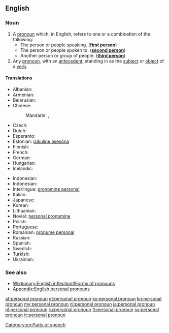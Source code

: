 ==English==

===Noun===
{{wikipedia}}
{{en-noun|head=[[personal]] [[pronoun]]}}

# A [[pronoun]] which, in English, refers to one or a combination of the following:
#* The person or people speaking. ('''[[first person]]''')
#* The person or people spoken to. ('''[[second person]]''')
#* Another person or group of people. ('''[[third person]]''')
# Any [[pronoun]], with an [[antecedent]], standing in as the [[subject]] or [[object]] of a [[verb]].

====Translations====
{{trans-top|part of speech}}
* Albanian: {{t-|sq|përemër vetor|m}}
* Armenian: {{t-|hy|անձնական դերանուն|tr=anjnakan deranun|sc=Armn}}
* Belarusian: {{t-|be|асабовы займеннік|m|tr=asabóvy zajménnik|sc=Cyrl}}
* Chinese:
*: Mandarin: {{t|cmn|人稱代詞|sc=Hani}},  {{t|cmn|人称代词|tr=rénchēng dàicí|sc=Hani}}
* Czech: {{t-|cs|osobní zájmeno|n}}
* Dutch: {{t+|nl|persoonlijk voornaamwoord|n}}
* Esperanto: {{t-|eo|persona pronomo}}
* Estonian: [[isikuline asesõna]]
* Finnish: {{t+|fi|persoonapronomini}}
* French: {{t+|fr|pronom personnel|m}}
* German: {{t+|de|Personalpronomen|n}}
* Hungarian: {{t+|hu|személyes névmás}}
* Icelandic: {{t+|is|persónufornafn|n}}
{{trans-mid}}
* Indonesian: {{t+|id|kata ganti orang}}
* Indonesian: {{t+|id|kata ganti orang}}
* Interlingua: [[pronomine personal]]
* Italian: {{t+|it|pronome personale|m}}
* Japanese: {{t-|ja|人称代名詞|tr=にんしょうだいめいし, ninshō-daimeishi}}
* Korean: {{t+|ko|인칭대명사|tr=inching-daemyeongsa|sc=Hang}}
* Lithuanian: {{t-|lt|asmeninis įvardis|m}}
* Novial: [[personal pronomine]]
* Polish: {{t-|pl|zaimek osobowy|m}}
* Portuguese: {{t+|pt|pronome pessoal|m}}
* Romanian: [[pronume personal]] {{n}}
* Russian: {{t+|ru|личное местоимение|n|tr=líčnoje mestoiménije}}
* Spanish: {{t+|es|pronombre personal|m}}
* Swedish: {{t+|sv|personligt pronomen|n}}
* Turkish: {{t+|tr|kişi zamiri}}
* Ukrainian: {{t-|uk|особистий займенник|m|tr=osobýstyj zajménnyk|sc=Cyrl}}
{{trans-bottom}}

===See also===
* [[Wiktionary:English inflection#Forms of pronouns]]
* [[Appendix:English personal pronouns]]

[[Category:en:Parts of speech]]

[[af:personal pronoun]]
[[et:personal pronoun]]
[[ko:personal pronoun]]
[[kn:personal pronoun]]
[[my:personal pronoun]]
[[nl:personal pronoun]]
[[ja:personal pronoun]]
[[pl:personal pronoun]]
[[ru:personal pronoun]]
[[fi:personal pronoun]]
[[sv:personal pronoun]]
[[tr:personal pronoun]]